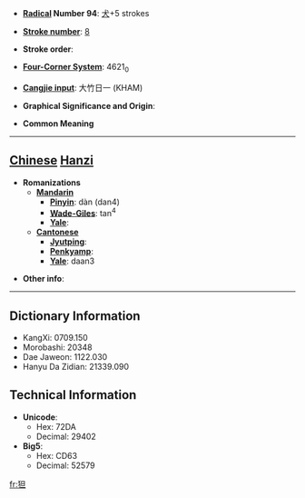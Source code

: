 * '''[[Wiktionary:Chinese radical index| Radical]] Number 94''': [[Wiktionary:Chinese radical index 犬|犬]]+5 strokes

* '''[[Wiktionary:Chinese total strokes index|Stroke number]]''': [[Wiktionary:Chinese total strokes index 8|8]]

* '''Stroke order''': 

* '''[[Wiktionary:Chinese four corner index|Four-Corner System]]''': 4621<sub>0</sub>

* '''[[Wiktionary:Chinese Cangjie index|Cangjie input]]''': 大竹日一 (KHAM)

* '''Graphical Significance and Origin''': 

* '''Common Meaning'''

----

== [[Chinese]] [[Hanzi]] ==

* '''Romanizations'''
** '''[[Mandarin]]'''
*** '''[[Pinyin]]''': dàn (dan4)
*** '''[[Wade-Giles]]''': tan<sup>4</sup>
*** '''[[Yale]]''': 
** '''[[Cantonese]]'''
*** '''[[Jyutping]]''':
*** '''[[Penkyamp]]''': 
*** '''[[Yale]]''': daan3

* '''Other info''': 

----

== Dictionary Information ==

* KangXi: 0709.150
* Morobashi: 20348
* Dae Jaweon: 1122.030
* Hanyu Da Zidian: 21339.090

== Technical Information ==

* '''Unicode''':
** Hex: 72DA
** Decimal: 29402
* '''Big5''':
** Hex: CD63
** Decimal: 52579

[[fr:狚]]